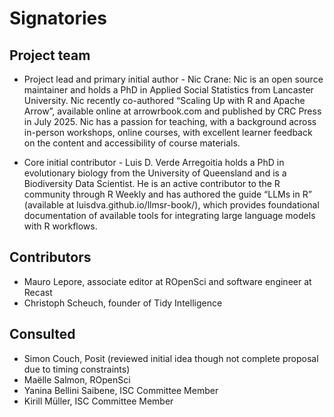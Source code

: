 # Signatories

## Project team

* Project lead and primary initial author - Nic Crane: Nic is an open source maintainer and holds a PhD in Applied Social Statistics from Lancaster University.  Nic recently co-authored "Scaling Up with R and Apache Arrow", available online at arrowrbook.com and published by CRC Press in July 2025. Nic has a passion for teaching, with a background across in-person workshops, online courses, with excellent learner feedback on the content and accessibility of course materials.

* Core initial contributor - Luis D. Verde Arregoitia holds a PhD in evolutionary biology from the University of Queensland and is a Biodiversity Data Scientist. He is an active contributor to the R community through R Weekly and has authored the guide "LLMs in R" (available at luisdva.github.io/llmsr-book/), which provides foundational documentation of available tools for integrating large language models with R workflows.

## Contributors

- Mauro Lepore, associate editor at ROpenSci and software engineer at Recast 
- Christoph Scheuch, founder of Tidy Intelligence

<!--
Who are the people who have actively helped with this proposal but
won't necessarily be on the core project team later?
-->

## Consulted
<!--
Who has been given the opportunity to provide feedback on the
proposal? This should include any R Consortium & ISC members who the
proposal has been discussed with.
-->
- Simon Couch, Posit (reviewed initial idea though not complete proposal due to timing constraints)
- Maëlle Salmon, ROpenSci
- Yanina Bellini Saibene, ISC Committee Member
- Kirill Müller, ISC Committee Member



